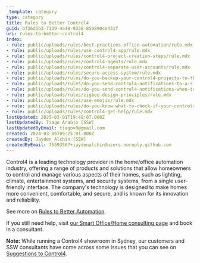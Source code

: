 ```yaml
---
_template: category
type: category
title: Rules to Better Control4
guid: bf36d1b3-7139-4a48-9338-859890ce431f
uri: rules-to-better-control4
index:
- rule: public/uploads/rules/best-practices-office-automation/rule.mdx
- rule: public/uploads/rules/use-control4-app/rule.mdx
- rule: public/uploads/rules/control4-project-creation-steps/rule.mdx
- rule: public/uploads/rules/control4-agents/rule.mdx
- rule: public/uploads/rules/control4-separate-user-accounts/rule.mdx
- rule: public/uploads/rules/secure-access-system/rule.mdx
- rule: public/uploads/rules/do-you-backup-your-control4-projects-to-the-cloud/rule.mdx
- rule: public/uploads/rules/do-you-send-control4-notifications-to-a-slack-channel/rule.mdx
- rule: public/uploads/rules/do-you-send-control4-notifications-when-to-let-people-know-when-an-alarm-is-triggered/rule.mdx
- rule: public/uploads/rules/zigbee-design-principles/rule.mdx
- rule: public/uploads/rules/use-emojis/rule.mdx
- rule: public/uploads/rules/do-you-know-what-to-check-if-your-control4-director-is-running-slowly/rule.mdx
- rule: public/uploads/rules/control4-get-help/rule.mdx
lastUpdated: 2025-03-01T19:48:07.000Z
lastUpdatedBy: Tiago Araújo [SSW]
lastUpdatedByEmail: tiagov8@gmail.com
created: 2024-03-06T09:25:01.000Z
createdBy: Jayden Alchin [SSW]
createdByEmail: 75593567+jaydenalchin@users.noreply.github.com
---
```


Control4 is a leading technology provider in the home/office automation industry, offering a range of products and solutions that allow homeowners to control and manage various aspects of their homes, such as lighting, climate, entertainment systems, and security systems, from a single user-friendly interface. The company's technology is designed to make homes more convenient, comfortable, and secure, and is known for its innovation and reliability.

See more on [Rules to Better Automation](/rules-to-better-automation).

If you still need help, visit [our Smart Office/Home consulting page](https://www.ssw.com.au/ssw/Consulting/Smart-Office-and-Smart-Home.aspx) and book in a consultant.

**Note:** While running a Control4 showroom in Sydney, our customers and SSW consultants have come across some issues that you can see on [Suggestions to Control4](https://bettersoftwaresuggestions.com/category/control4).
